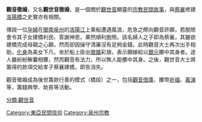 '''觀音徵婚'''，又名'''觀世音徵婚'''，是一個關於[[觀世音|觀世音]]顯靈的[[宗教|宗教]][[民間故事|民間故事]]，與[[蔡襄|蔡襄]]修建[[洛陽橋|洛陽橋]]之史實亦有相關。

傳說一位[[孕婦|孕婦]]在[[閩南|閩南]][[泉州|泉州]]的[[洛陽江|洛陽江]]上乘船遭遇風浪，危急之際向觀音許願，若脫險會令其子女建橋利民、答謝神恩，果然順利脫險。該名婦人之子即為蔡襄，其雖欲建橋完成母親之心願，然而卻因操守清廉沒有足夠金錢。此時觀音大士再次出手相助，[[化身|化身]]為美女下凡，坐於船上掛出[[徵婚|徵婚]]彩旗，表示願嫁給以[[銀元|銀元]]擲中其身者。途人雖紛紛解囊相擲，然而觀音有法力，所以無人能擲中其身。之後，觀世音大士將籌得的款項交給孝子蔡襄建橋，即告消失。

觀音徵婚成為後世籌款行善的模式（橋段）之一，包括[[觀音借庫|觀音借庫]]、擲幣[[祈福|祈福]]、[[義演|義演]]等，籌錢興學、助貧等活動。

{{culture-stub}}

{{DEFAULTSORT:G觀音徵婚}}
[[分類:觀世音|分類:觀世音]]
[[Category:東亞民間信仰|Category:東亞民間信仰]]
[[Category:泉州宗教|Category:泉州宗教]]